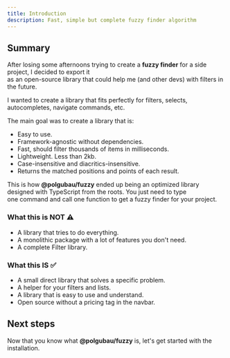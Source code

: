 ```yaml
---
title: Introduction
description: Fast, simple but complete fuzzy finder algorithm
---
```


## Summary

After losing some afternoons trying to create a **fuzzy finder** for a side project, I decided to export it  
as an open-source library that could help me (and other devs) with filters in the future.

I wanted to create a library that fits perfectly for filters, selects,  
autocompletes, navigate commands, etc. 

The main goal was to create a library that is:
- Easy to use.
- Framework-agnostic without dependencies.
- Fast, should filter thousands of items in milliseconds.
- Lightweight. Less than 2kb.
- Case-insensitive and diacritics-insensitive.
- Returns the matched positions and points of each result.

This is how **@polgubau/fuzzy** ended up being an optimized library designed with TypeScript from the roots. You just need to type  
one command and call one function to get a fuzzy finder for your project.

### What this is NOT ⚠️

- A library that tries to do everything.
- A monolithic package with a lot of features you don't need.
- A complete Filter library.

### What this IS ✅

- A small direct library that solves a specific problem.
- A helper for your filters and lists.
- A library that is easy to use and understand.
- Open source without a pricing tag in the navbar.


## Next steps
Now that you know what **@polgubau/fuzzy** is, let's get started with the installation.
